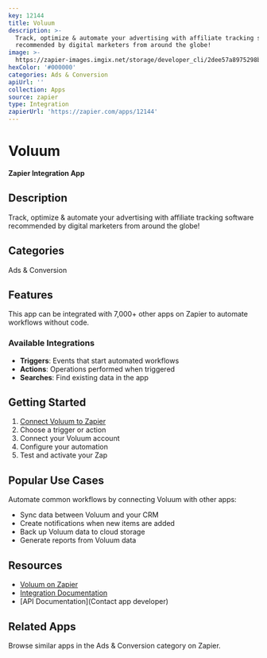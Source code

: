 ```yaml
---
key: 12144
title: Voluum
description: >-
  Track, optimize & automate your advertising with affiliate tracking software
  recommended by digital marketers from around the globe!
image: >-
  https://zapier-images.imgix.net/storage/developer_cli/2dee57a8975298bdfde7d596c7ec583c.png?auto=format%2Ccompress&ixlib=python-3.0.0&q=50
hexColor: '#000000'
categories: Ads & Conversion
apiUrl: ''
collection: Apps
source: zapier
type: Integration
zapierUrl: 'https://zapier.com/apps/12144'
---
```

# Voluum

**Zapier Integration App**

## Description

Track, optimize & automate your advertising with affiliate tracking software recommended by digital marketers from around the globe!

## Categories

Ads & Conversion

## Features

This app can be integrated with 7,000+ other apps on Zapier to automate workflows without code.

### Available Integrations

- **Triggers**: Events that start automated workflows
- **Actions**: Operations performed when triggered
- **Searches**: Find existing data in the app

## Getting Started

1. [Connect Voluum to Zapier](https://zapier.com/apps/12144)
2. Choose a trigger or action
3. Connect your Voluum account
4. Configure your automation
5. Test and activate your Zap

## Popular Use Cases

Automate common workflows by connecting Voluum with other apps:

- Sync data between Voluum and your CRM
- Create notifications when new items are added
- Back up Voluum data to cloud storage
- Generate reports from Voluum data

## Resources

- [Voluum on Zapier](https://zapier.com/apps/12144)
- [Integration Documentation](https://zapier.com/apps/12144/integrations)
- [API Documentation](Contact app developer)

## Related Apps

Browse similar apps in the Ads & Conversion category on Zapier.
